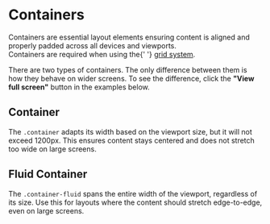 
<Meta of={ContainerStories} />

# Containers

<div className="lead">
  Containers are essential layout elements ensuring content is aligned and properly padded across
  all devices and viewports.
</div>

<post-banner class="my-24">
  Containers are required when using the{' '}
  <a href="/?path=/docs/7240f2ef-216a-490e-9bd8-c0cef19f7b31--docs">grid system</a>.
</post-banner>

There are two types of containers. The only difference between them is how they behave on wider screens.
To see the difference, click the **"View full screen"** button in the examples below.

## Container

The `.container` adapts its width based on the viewport size, but it will not exceed 1200px.
This ensures content stays centered and does not stretch too wide on large screens.

<Canvas sourceState="shown" of={ContainerStories.Container} />

## Fluid Container

The `.container-fluid` spans the entire width of the viewport, regardless of its size.
Use this for layouts where the content should stretch edge-to-edge, even on large screens.

<Canvas sourceState="shown" of={ContainerStories.ContainerFluid} />
